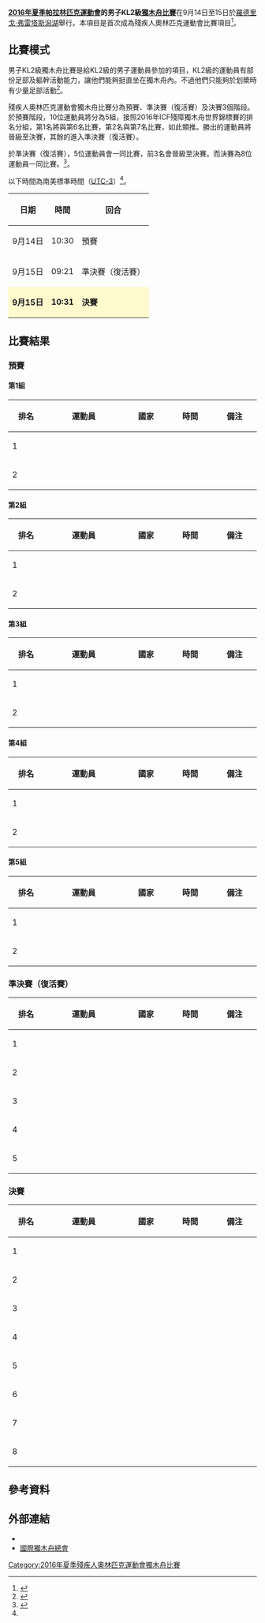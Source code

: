 {{noteTA|G1=Sports}}
{{Infobox Paralympic event
| event       = 男子KL2級獨木舟
| games       = 2016年夏季
| image       = [[File:Paracanoe_pictogram_(Paralympics).svg|120px]]
| caption     = 
| venue       = [[羅德里戈·弗雷塔斯潟湖|羅德里戈·弗雷塔斯潟湖]]
| dates       = 9月14日至15日
| competitors = 10
| nations     = 10
| gold        =  
| goldNPC     =  
| silver      =  
| silverNPC   =  
| bronze      =  
| bronzeNPC   =  
| prev        = 
| next        = [[2020年夏季殘疾人奧林匹克運動會男子KL2級獨木舟比賽|2020]]
}}
{{2016年夏季殘疾人奧林匹克運動會獨木舟比賽}}
'''[[2016年夏季帕拉林匹克運動會|2016年夏季帕拉林匹克運動會]]的男子KL2級[[2016年夏季殘疾人奧林匹克運動會獨木舟比賽|獨木舟比賽]]'''在9月14日至15日於[[羅德里戈·弗雷塔斯潟湖|羅德里戈·弗雷塔斯潟湖]]舉行。本項目是首次成為殘疾人奧林匹克運動會比賽項目<ref name=official>{{cite web|title=Paralympic Canoe Sprint|url=https://www.rio2016.com/en/paralympics/canoe-sprint/|website=Rio 2016 Summer Paralympics|accessdate=2016-08-30|archive-date=2016-08-28|archive-url=https://web.archive.org/web/20160828184847/https://www.rio2016.com/en/paralympics/canoe-sprint|dead-url=no}}</ref>。

== 比賽模式 ==
男子KL2級獨木舟比賽是給KL2級的男子運動員參加的項目，KL2級的運動員有部份足部及軀幹活動能力，讓他們能夠挺直坐在獨木舟內。不過他們只能夠於划槳時有少量足部活動<ref name=classify>{{Cite web |url=https://www.paralympic.org/sites/default/files/document/150915170806821_2015_09_15%2BExplanatory%2Bguide%2BClassification_summer%2BFINAL%2B_5.pdf |title=Explanatory guide to Paralympic classification |accessdate=2016-08-31 |archive-date=2016-08-27 |archive-url=https://web.archive.org/web/20160827205502/https://www.paralympic.org/sites/default/files/document/150915170806821_2015_09_15%2BExplanatory%2Bguide%2BClassification_summer%2BFINAL%2B_5.pdf |dead-url=no }}</ref>。

殘疾人奧林匹克運動會獨木舟比賽分為預賽、準決賽（復活賽）及決賽3個階段。於預賽階段，10位運動員將分為5組，接照2016年ICF殘障獨木舟世界錦標賽的排名分組，第1名將與第6名比賽，第2名與第7名比賽，如此類推。勝出的運動員將晉級至決賽，其餘的進入準決賽（復活賽）。

於準決賽（復活賽），5位運動員會一同比賽，前3名會晉級至決賽。而決賽為8位運動員一同比賽。<ref name=explanation>{{Cite web |url=http://www.paralimpicos.es/publicacion/ficheros/Paralympic%20Explanatory%20Guide%20_%20Canoe.pdf |title=Canoe Explanatory Guide |accessdate=2016-08-31 |archive-date=2016-09-13 |archive-url=https://web.archive.org/web/20160913085301/http://www.paralimpicos.es/publicacion/ficheros/Paralympic%20Explanatory%20Guide%20_%20Canoe.pdf |dead-url=yes }}</ref>。

以下時間為南美標準時間（[[UTC-3|UTC-3]]）<ref name=explanation/>。
{| class="wikitable" style="text-align:center" width=400px
! 日期
! 時間
! 回合
|-
| 9月14日 || 10:30 || 預賽
|-
| 9月15日 || 09:21 || 準決賽（復活賽）
|-
|style=background:lemonchiffon| '''9月15日''' ||style=background:lemonchiffon| '''10:31''' || style=background:lemonchiffon| '''決賽''' 
|}

== 比賽結果 ==
=== 預賽 ===
==== 第1組 ====
{| class="wikitable" style="text-align:center; width:800px;"
|-
!width="60"| 排名
!width="160"| 運動員
!width="80"| 國家
!width="80"| 時間
!width="80"| 備注
|-
| 1 ||align=left|  ||align=left|  ||  || 
|-
| 2 ||align=left|  ||align=left|  ||  || 
|}
==== 第2組 ====
{| class="wikitable" style="text-align:center; width:800px;"
|-
!width="60"| 排名
!width="160"| 運動員
!width="80"| 國家
!width="80"| 時間
!width="80"| 備注
|-
| 1 ||align=left|  ||align=left|  ||  || 
|-
| 2 ||align=left|  ||align=left|  ||  || 
|}
==== 第3組 ====
{| class="wikitable" style="text-align:center; width:800px;"
|-
!width="60"| 排名
!width="160"| 運動員
!width="80"| 國家
!width="80"| 時間
!width="80"| 備注
|-
| 1 ||align=left|  ||align=left|  ||  || 
|-
| 2 ||align=left|  ||align=left|  ||  || 
|}
==== 第4組 ====
{| class="wikitable" style="text-align:center; width:800px;"
|-
!width="60"| 排名
!width="160"| 運動員
!width="80"| 國家
!width="80"| 時間
!width="80"| 備注
|-
| 1 ||align=left|  ||align=left|  ||  || 
|-
| 2 ||align=left|  ||align=left|  ||  || 
|}
==== 第5組 ====
{| class="wikitable" style="text-align:center; width:800px;"
|-
!width="60"| 排名
!width="160"| 運動員
!width="80"| 國家
!width="80"| 時間
!width="80"| 備注
|-
| 1 ||align=left|  ||align=left|  ||  || 
|-
| 2 ||align=left|  ||align=left|  ||  || 
|}
=== 準決賽（復活賽） ===
{| class="wikitable" style="text-align:center; width:800px;"
|-
!width="60"| 排名
!width="160"| 運動員
!width="80"| 國家
!width="80"| 時間
!width="80"| 備注
|-
| 1 ||align=left|  ||align=left|  ||  || 
|-
| 2 ||align=left|  ||align=left|  ||  || 
|-
| 3 ||align=left|  ||align=left|  ||  || 
|-
| 4 ||align=left|  ||align=left|  ||  || 
|-
| 5 ||align=left|  ||align=left|  ||  || 
|}
=== 決賽 ===
{| class="wikitable" style="text-align:center; width:800px;"
|-
!width="60"| 排名
!width="160"| 運動員
!width="80"| 國家
!width="80"| 時間
!width="80"| 備注
|-
| 1 ||align=left|  ||align=left|  ||  || 
|-
| 2 ||align=left|  ||align=left|  ||  || 
|-
| 3 ||align=left|  ||align=left|  ||  || 
|-
| 4 ||align=left|  ||align=left|  ||  || 
|-
| 5 ||align=left|  ||align=left|  ||  || 
|-
| 6 ||align=left|  ||align=left|  ||  || 
|-
| 7 ||align=left|  ||align=left|  ||  || 
|-
| 8 ||align=left|  ||align=left|  ||  || 
|}

== 參考資料 ==
{{reflist}}

== 外部連結 ==
* {{Official|https://www.rio2016.com/en/paralympics/canoe-sprint}}{{pt}}{{en}}{{es}}{{fr}}
* [http://www.canoeicf.com/ 國際獨木舟總會]{{Wayback|url=http://www.canoeicf.com/ |date=20100215014924 }}{{en}}

[[Category:2016年夏季殘疾人奧林匹克運動會獨木舟比賽|Category:2016年夏季殘疾人奧林匹克運動會獨木舟比賽]]